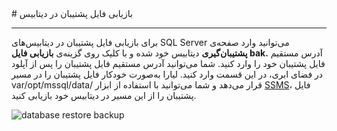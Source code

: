 

<Layout>
<Head>
<title>مستندات بازیابی فایل پشتیبان در MSSQL - لیارا</title>
</Head>
# بازیابی فایل پشتیبان در دیتابیس
<hr className="mb-2" />

برای بازیابی فایل پشتیبان در دیتابیس‌های SQL Server می‌توانید وارد صفحه‌ی <b>پشتیبان‌گیری</b> دیتابیس خود شده و با کلیک روی گزینه‌ی <b>بازیابی فایل bak.</b> آدرس مستقیم فایل پشتیبان خود را وارد کنید.
شما می‌توانید آدرس مستقیم فایل پشتیبان را پس از آپلود در فضای ابری، در این قسمت وارد کنید. لیارا به‌صورت خودکار فایل پشتیبان را در مسیر <Important>var/opt/mssql/data/</Important> قرار می‌دهد و شما می‌توانید با استفاده از ابزار <a href="/dbaas/mssql/how-tos/connect-via-gui/mssql-server-studio" className="text-[#2196f3] ">SSMS</a>، فایل پشتیبان را از این مسیر در دیتابیس خود بازیابی کنید.

<div className="h-4" />
<img
src="https://files.liara.ir/docs/sql-server/mssql-re.gif"
alt="database restore backup"
/>


</Layout>